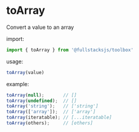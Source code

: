 # toArray

Convert a value to an array

import:
```javascript copy
import { toArray } from '@fullstacksjs/toolbox'
```

usage:
```javascript copy
toArray(value)
```

example:
```javascript copy
toArray(null);       // []
toArray(undefined);  // []
toArray('string');   // ['string']
toArray(['array']);  // ['array']
toArray(iteratable); // [...iteratable]
toArray(others);     // [others]
```
